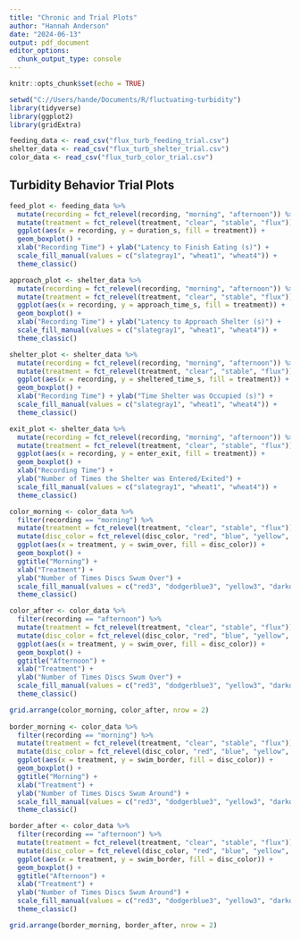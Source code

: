 ```yaml
---
title: "Chronic and Trial Plots"
author: "Hannah Anderson"
date: "2024-06-13"
output: pdf_document
editor_options: 
  chunk_output_type: console
---
```


```r
knitr::opts_chunk$set(echo = TRUE)

setwd("C://Users/hande/Documents/R/fluctuating-turbidity")
library(tidyverse)
library(ggplot2)
library(gridExtra)

feeding_data <- read_csv("flux_turb_feeding_trial.csv")
shelter_data <- read_csv("flux_turb_shelter_trial.csv")
color_data <- read_csv("flux_turb_color_trial.csv")
```



## Turbidity Behavior Trial Plots

```r
feed_plot <- feeding_data %>%
  mutate(recording = fct_relevel(recording, "morning", "afternoon")) %>%
  mutate(treatment = fct_relevel(treatment, "clear", "stable", "flux")) %>%
  ggplot(aes(x = recording, y = duration_s, fill = treatment)) +
  geom_boxplot() +
  xlab("Recording Time") + ylab("Latency to Finish Eating (s)") +
  scale_fill_manual(values = c("slategray1", "wheat1", "wheat4")) +
  theme_classic()

approach_plot <- shelter_data %>%
  mutate(recording = fct_relevel(recording, "morning", "afternoon")) %>%
  mutate(treatment = fct_relevel(treatment, "clear", "stable", "flux")) %>%
  ggplot(aes(x = recording, y = approach_time_s, fill = treatment)) +
  geom_boxplot() +
  xlab("Recording Time") + ylab("Latency to Approach Shelter (s)") +
  scale_fill_manual(values = c("slategray1", "wheat1", "wheat4")) +
  theme_classic()

shelter_plot <- shelter_data %>%
  mutate(recording = fct_relevel(recording, "morning", "afternoon")) %>%
  mutate(treatment = fct_relevel(treatment, "clear", "stable", "flux")) %>%
  ggplot(aes(x = recording, y = sheltered_time_s, fill = treatment)) +
  geom_boxplot() +
  xlab("Recording Time") + ylab("Time Shelter was Occupied (s)") +
  scale_fill_manual(values = c("slategray1", "wheat1", "wheat4")) +
  theme_classic()

exit_plot <- shelter_data %>%
  mutate(recording = fct_relevel(recording, "morning", "afternoon")) %>%
  mutate(treatment = fct_relevel(treatment, "clear", "stable", "flux")) %>%
  ggplot(aes(x = recording, y = enter_exit, fill = treatment)) +
  geom_boxplot() +
  xlab("Recording Time") +
  ylab("Number of Times the Shelter was Entered/Exited") +
  scale_fill_manual(values = c("slategray1", "wheat1", "wheat4")) +
  theme_classic()

color_morning <- color_data %>%
  filter(recording == "morning") %>%
  mutate(treatment = fct_relevel(treatment, "clear", "stable", "flux")) %>%
  mutate(disc_color = fct_relevel(disc_color, "red", "blue", "yellow", "purple")) %>%
  ggplot(aes(x = treatment, y = swim_over, fill = disc_color)) +
  geom_boxplot() +
  ggtitle("Morning") +
  xlab("Treatment") +
  ylab("Number of Times Discs Swum Over") +
  scale_fill_manual(values = c("red3", "dodgerblue3", "yellow3", "darkorchid3")) +
  theme_classic()

color_after <- color_data %>%
  filter(recording == "afternoon") %>%
  mutate(treatment = fct_relevel(treatment, "clear", "stable", "flux")) %>%
  mutate(disc_color = fct_relevel(disc_color, "red", "blue", "yellow", "purple")) %>%
  ggplot(aes(x = treatment, y = swim_over, fill = disc_color)) +
  geom_boxplot() +
  ggtitle("Afternoon") +
  xlab("Treatment") +
  ylab("Number of Times Discs Swum Over") +
  scale_fill_manual(values = c("red3", "dodgerblue3", "yellow3", "darkorchid3")) +
  theme_classic()

grid.arrange(color_morning, color_after, nrow = 2)
  
border_morning <- color_data %>%
  filter(recording == "morning") %>%
  mutate(treatment = fct_relevel(treatment, "clear", "stable", "flux")) %>%
  mutate(disc_color = fct_relevel(disc_color, "red", "blue", "yellow", "purple")) %>%
  ggplot(aes(x = treatment, y = swim_border, fill = disc_color)) +
  geom_boxplot() +
  ggtitle("Morning") +
  xlab("Treatment") +
  ylab("Number of Times Discs Swum Around") +
  scale_fill_manual(values = c("red3", "dodgerblue3", "yellow3", "darkorchid3")) +
  theme_classic()

border_after <- color_data %>%
  filter(recording == "afternoon") %>%
  mutate(treatment = fct_relevel(treatment, "clear", "stable", "flux")) %>%
  mutate(disc_color = fct_relevel(disc_color, "red", "blue", "yellow", "purple")) %>%
  ggplot(aes(x = treatment, y = swim_border, fill = disc_color)) +
  geom_boxplot() +
  ggtitle("Afternoon") +
  xlab("Treatment") +
  ylab("Number of Times Discs Swum Around") +
  scale_fill_manual(values = c("red3", "dodgerblue3", "yellow3", "darkorchid3")) +
  theme_classic()

grid.arrange(border_morning, border_after, nrow = 2)
```
